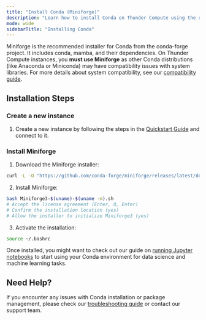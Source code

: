 ```yaml
---
title: "Install Conda (Miniforge)"
description: "Learn how to install Conda on Thunder Compute using the recommended Miniforge installer. Follow step-by-step instructions for setup and activation."
mode: wide
sidebarTitle: "Installing Conda"
---
```


Miniforge is the recommended installer for Conda from the conda-forge project. It includes conda, mamba, and their dependencies. On Thunder Compute instances, you **must use Miniforge** as other Conda distributions (like Anaconda or Miniconda) may have compatibility issues with system libraries. For more details about system compatibility, see our [compatibility guide](/docs/compatibility).

## Installation Steps

### Create a new instance

1. Create a new instance by following the steps in the [Quickstart Guide](/quickstart) and connect to it.

### Install Miniforge

1. Download the Miniforge installer:

```bash
curl -L -O "https://github.com/conda-forge/miniforge/releases/latest/download/Miniforge3-$(uname)-$(uname -m).sh"
```

2. Install Miniforge:

```bash
bash Miniforge3-$(uname)-$(uname -m).sh
# Accept the license agreement (Enter, Q, Enter)
# Confirm the installation location (yes)
# Allow the installer to initialize Miniforge3 (yes)
```

3. Activate the installation:

```bash
source ~/.bashrc
```

Once installed, you might want to check out our guide on [running Jupyter notebooks](/guides/running-jupyter-notebooks-on-thunder-compute) to start using your Conda environment for data science and machine learning tasks.

## Need Help?

If you encounter any issues with Conda installation or package management, please check our [troubleshooting guide](/docs/troubleshooting) or contact our support team.
